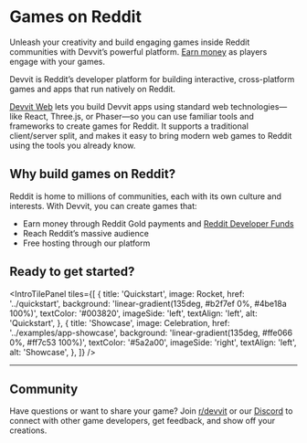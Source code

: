 

# Games on Reddit

Unleash your creativity and build engaging games inside Reddit communities with Devvit’s powerful platform. [Earn money](../earn-money/reddit_developer_funds) as players engage with your games.

Devvit is Reddit’s developer platform for building interactive, cross-platform games and apps that run natively on Reddit.

[Devvit Web](../capabilities/devvit-web/devvit_web_overview.mdx) lets you build Devvit apps using standard web technologies—like React, Three.js, or Phaser—so you can use familiar tools and frameworks to create games for Reddit. It supports a traditional client/server split, and makes it easy to bring modern web games to Reddit using the tools you already know.

## Why build games on Reddit?

Reddit is home to millions of communities, each with its own culture and interests. With Devvit, you can create games that:

- Earn money through Reddit Gold payments and [Reddit Developer Funds](../earn-money/reddit_developer_funds.md)
- Reach Reddit’s massive audience
- Free hosting through our platform

## Ready to get started?

<IntroTilePanel
  tiles={[
    {
      title: 'Quickstart',
      image: Rocket,
      href: '../quickstart',
      background: 'linear-gradient(135deg, #b2f7ef 0%, #4be18a 100%)',
      textColor: '#003820',
      imageSide: 'left',
      textAlign: 'left',
      alt: 'Quickstart',
    },
    {
      title: 'Showcase',
      image: Celebration,
      href: '../examples/app-showcase',
      background: 'linear-gradient(135deg, #ffe066 0%, #ff7c53 100%)',
      textColor: '#5a2a00',
      imageSide: 'right',
      textAlign: 'left',
      alt: 'Showcase',
    },
  ]}
/>

<hr style={{ margin: '2.5rem 0', border: 'none', borderTop: '2px solid #eee' }} />


## Community

Have questions or want to share your game? Join [r/devvit](https://www.reddit.com/r/devvit/) or our [Discord](https://discord.gg/Cd43ExtEFS) to connect with other game developers, get feedback, and show off your creations.
